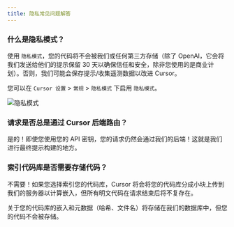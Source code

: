 ---
title: 隐私常见问题解答
---

### 什么是隐私模式？

使用 `隐私模式`，您的代码将不会被我们或任何第三方存储（除了 OpenAI，它会将我们发送给他们的提示保留 30 天以确保信任和安全，除非您使用的是商业计划）。否则，我们可能会保存提示/收集遥测数据以改进 Cursor。

您可以在 `Cursor 设置` > `常规` > `隐私模式` 下启用 `隐私模式`。

<Frame>
  <img src="/images/get-started/privacy-mode.png" alt="隐私模式" />
</Frame>

### 请求是否总是通过 Cursor 后端路由？

是的！即使您使用您的 API 密钥，您的请求仍然会通过我们的后端！这就是我们进行最终提示构建的地方。

### 索引代码库是否需要存储代码？

不需要！如果您选择索引您的代码库，Cursor 将会将您的代码库分成小块上传到我们的服务器以计算嵌入，但所有明文代码在请求结束后将不复存在。

关于您的代码库的嵌入和元数据（哈希、文件名）将存储在我们的数据库中，但您的代码不会被存储。

